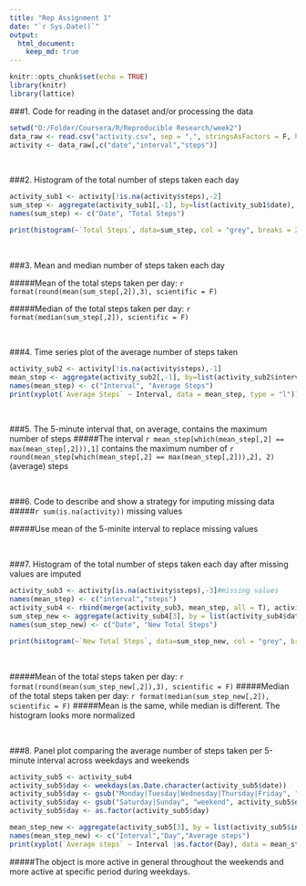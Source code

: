 ---
title: "Rep Assignment 1"
date: "`r Sys.Date()`"
output: 
  html_document:
    keep_md: true
---

```{r setup, include=FALSE}
knitr::opts_chunk$set(echo = TRUE)
library(knitr)
library(lattice)
```

###1. Code for reading in the dataset and/or processing the data
```{r read_data}
setwd("D:/Folder/Coursera/R/Reproducible Research/week2")
data_raw <- read.csv("activity.csv", sep = ",", stringsAsFactors = F, header = T)
activity <- data_raw[,c("date","interval","steps")]
```

<br>

###2. Histogram of the total number of steps taken each day
```{r message=FALSE, warning=FALSE}
activity_sub1 <- activity[!is.na(activity$steps),-2]
sum_step <- aggregate(activity_sub1[,-1], by=list(activity_sub1$date), FUN = 'sum')
names(sum_step) <- c("Date", "Total Steps")

print(histogram(~`Total Steps`, data=sum_step, col = "grey", breaks = 20))
```
<br>

###3. Mean and median number of steps taken each day

#####Mean of the total steps taken per day: `r format(round(mean(sum_step[,2]),3), scientific = F)`

#####Median of the total steps taken per day: `r format(median(sum_step[,2]), scientific = F)`

<br>

###4. Time series plot of the average number of steps taken
```{r}
activity_sub2 <- activity[!is.na(activity$steps),-1]
mean_step <- aggregate(activity_sub2[,-1], by=list(activity_sub2$interval), FUN = 'mean')
names(mean_step) <- c("Interval", "Average Steps")
print(xyplot(`Average Steps` ~ Interval, data = mean_step, type = "l"))
```

<br>

###5. The 5-minute interval that, on average, contains the maximum number of steps
#####The interval `r mean_step[which(mean_step[,2] == max(mean_step[,2])),1]` contains the maximum number of `r round(mean_step[which(mean_step[,2] == max(mean_step[,2])),2], 2)` (average) steps

<br>

###6. Code to describe and show a strategy for imputing missing data
#####`r sum(is.na(activity))` missing values

#####Use mean of the 5-minite interval to replace missing values

<br>

###7. Histogram of the total number of steps taken each day after missing values are imputed
```{r}
activity_sub3 <- activity[is.na(activity$steps),-3]#missing values
names(mean_step) <- c("interval","steps")
activity_sub4 <- rbind(merge(activity_sub3, mean_step, all = T), activity[!is.na(activity$steps),])#replace missing value with interval mean and combine with non-missing values
sum_step_new <- aggregate(activity_sub4[3], by = list(activity_sub4$date), FUN = "sum")
names(sum_step_new) <- c("Date", "New Total Steps")

print(histogram(~`New Total Steps`, data=sum_step_new, col = "grey", breaks = 20))
```
<br>

#####Mean of the total steps taken per day: `r format(round(mean(sum_step_new[,2]),3), scientific = F)`
#####Median of the total steps taken per day: `r format(median(sum_step_new[,2]), scientific = F)`
#####Mean is the same, while median is different. The histogram looks more normalized

<br>

###8. Panel plot comparing the average number of steps taken per 5-minute interval across weekdays and weekends
```{r, fig.height=6, fig.width=10}
activity_sub5 <- activity_sub4
activity_sub5$day <- weekdays(as.Date.character(activity_sub5$date))
activity_sub5$day <- gsub("Monday|Tuesday|Wednesday|Thursday|Friday", "weekday", activity_sub5$day)
activity_sub5$day <- gsub("Saturday|Sunday", "weekend", activity_sub5$day)
activity_sub5$day <- as.factor(activity_sub5$day)

mean_step_new <- aggregate(activity_sub5[3], by = list(activity_sub5$interval, activity_sub5$day), FUN = "mean")
names(mean_step_new) <- c("Interval","Day","Average steps")
print(xyplot(`Average steps` ~ Interval |as.factor(Day), data = mean_step_new, type = "l", layout=c(1,NA)))
```

#####The object is more active in general throughout the weekends and more active at specific period during weekdays.
